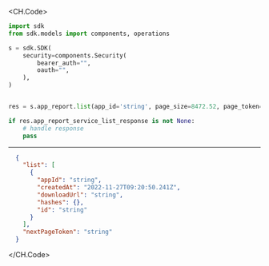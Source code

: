 
<CH.Code>
```python List.py
import sdk
from sdk.models import components, operations

s = sdk.SDK(
    security=components.Security(
        bearer_auth="",
        oauth="",
    ),
)


res = s.app_report.list(app_id='string', page_size=8472.52, page_token='string')

if res.app_report_service_list_response is not None:
    # handle response
    pass
```
---

```json Example Response
  {
    "list": [
      {
        "appId": "string",
        "createdAt": "2022-11-27T09:20:50.241Z",
        "downloadUrl": "string",
        "hashes": {},
        "id": "string"
      }
    ],
    "nextPageToken": "string"
  }
```
</CH.Code>

